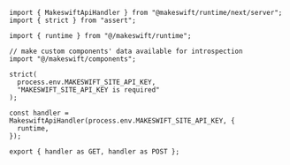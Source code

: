 ```tsx src/app/api/makeswift/[...makeswift]/route.ts
import { MakeswiftApiHandler } from "@makeswift/runtime/next/server";
import { strict } from "assert";

import { runtime } from "@/makeswift/runtime";

// make custom components' data available for introspection
import "@/makeswift/components";

strict(
  process.env.MAKESWIFT_SITE_API_KEY,
  "MAKESWIFT_SITE_API_KEY is required"
);

const handler = MakeswiftApiHandler(process.env.MAKESWIFT_SITE_API_KEY, {
  runtime,
});

export { handler as GET, handler as POST };
```
